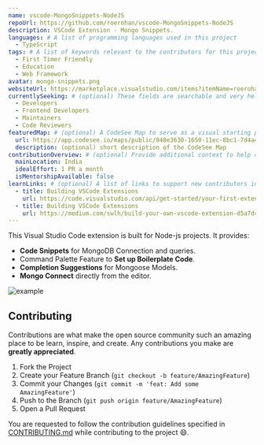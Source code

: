 ```yaml
---
name: vscode-MongoSnippets-NodeJS
repoUrl: https://github.com/roerohan/vscode-MongoSnippets-NodeJS
description: VSCode Extension - Mongo Snippets.
languages: # A list of programming languages used in this project
  - TypeScript
tags: # A list of keywords relevant to the contributors for this project
  - First Timer Friendly
  - Education
  - Web Framework
avatar: mongo-snippets.png
websiteUrl: https://marketplace.visualstudio.com/items?itemName=roerohan.mongo-snippets-for-node-js
currentlySeeking: # (optional) These fields are searchable and very helpful for contributors to match well with your project
  - Developers
  - Frontend Developers
  - Maintainers
  - Code Reviewers
featuredMap: # (optional) A CodeSee Map to serve as a visual starting point for contributors
  url: https://app.codesee.io/maps/public/848e3630-1650-11ec-8bc1-7d4a4822cc27
  description: (optional) short description of the CodeSee Map
contributionOverview: # (optional) Provide additional context to help contributors match well with your project
  mainLocation: India
  idealEffort: 1 PR a month
  isMentorshipAvailable: false
learnLinks: # (optional) A list of links to support new contributors in learning about your project and tech stack and culture / community
  - title: Building VSCode Extensions
    url: https://code.visualstudio.com/api/get-started/your-first-extension
  - title: Building VSCode Extensions
    url: https://medium.com/swlh/build-your-own-vscode-extension-d5a7dcc6764f
---
```


<!-- Divide your content into sections using our handy shortcodes. Each section is optional -->

<Overview>

This Visual Studio Code extension is built for Node-js projects. It provides:
- **Code Snippets** for MongoDB Connection and queries.
- Command Palette Feature to **Set up Boilerplate Code**.
- **Completion Suggestions** for Mongoose Models.
- **Mongo Connect** directly from the editor.

![example](https://github.com/roerohan/vscode-MongoSnippets-NodeJS/blob/master/static/example.gif)

</Overview>

<Contributing>

## Contributing

Contributions are what make the open source community such an amazing place to be learn, inspire, and create. Any contributions you make are **greatly appreciated**.

1. Fork the Project
2. Create your Feature Branch (`git checkout -b feature/AmazingFeature`)
3. Commit your Changes (`git commit -m 'feat: Add some AmazingFeature'`)
4. Push to the Branch (`git push origin feature/AmazingFeature`)
5. Open a Pull Request

You are requested to follow the contribution guidelines specified in [CONTRIBUTING.md](https://github.com/roerohan/vscode-MongoSnippets-NodeJS/blob/master/CONTRIBUTING.md) while contributing to the project :smile:.

</Contributing>